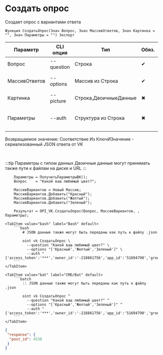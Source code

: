 ﻿---
sidebar_position: 4
---


# Создать опрос
 Создает опрос с вариантами ответа



`Функция СоздатьОпрос(Знач Вопрос, Знач МассивОтветов, Знач Картинка = "", Знач Параметры = "") Экспорт`

  | Параметр | CLI опция | Тип | Обяз. | Назначение |
  |-|-|-|-|-|
  | Вопрос | --question | Строка | &#x2714; | Вопрос опроса |
  | МассивОтветов | --options | Массив из Строка | &#x2714; | Массив вариантов ответа |
  | Картинка | --picture | Строка,ДвоичныеДанные | &#x2716; | Картинка опроса |
  | Параметры | --auth | Структура из Строка | &#x2716; | JSON авторизации или путь к .json |

  
  Возвращаемое значение:   Соответствие Из КлючИЗначение - сериализованный JSON ответа от VK

<br/>

:::tip
Параметры с типом данных Двоичные данные могут принимать также пути к файлам на диске и URL
:::
<br/>


```bsl title="Пример использования для 1С:Предприятие/OneScript"
    Параметры = ПолучитьПараметрыВК();
    Вопрос    = "Какой ваш любимый цвет?";

    МассивВариантов = Новый Массив;
    МассивВариантов.Добавить("Красный");
    МассивВариантов.Добавить("Желтый");
    МассивВариантов.Добавить("Зеленый");

    Результат = OPI_VK.СоздатьОпрос(Вопрос, МассивВариантов, , Параметры);
```
    

 <Tabs>
  
    <TabItem value="bash" label="Bash" default>
        ```bash
            # JSON данные также могут быть переданы как путь к файлу .json
            
            oint vk СоздатьОпрос \
              --question "Какой ваш любимый цвет?" \
              --options "['Красный','Желтый','Зеленый']" \
              --auth "{'access_token':'***','owner_id':'-218861756','app_id':'51694790','group_id':'218861756'}"
        ```
    </TabItem>
  
    <TabItem value="bat" label="CMD/Bat" default>
        ```batch
            :: JSON данные также могут быть переданы как путь к файлу .json
            
            oint vk СоздатьОпрос ^
              --question "Какой ваш любимый цвет?" ^
              --options "['Красный','Желтый','Зеленый']" ^
              --auth "{'access_token':'***','owner_id':'-218861756','app_id':'51694790','group_id':'218861756'}"
        ```
    </TabItem>
</Tabs>


```json title="Результат"
{
 "response": {
  "post_id": 4538
 }
}
```
